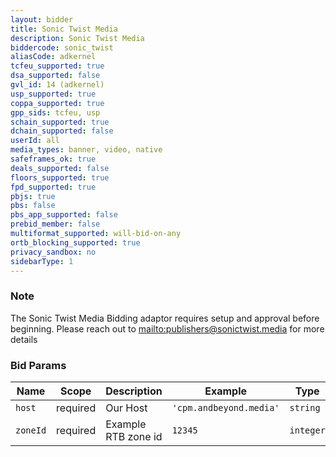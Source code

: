 ```yaml
---
layout: bidder
title: Sonic Twist Media
description: Sonic Twist Media
biddercode: sonic_twist
aliasCode: adkernel
tcfeu_supported: true
dsa_supported: false
gvl_id: 14 (adkernel)
usp_supported: true
coppa_supported: true
gpp_sids: tcfeu, usp
schain_supported: true
dchain_supported: false
userId: all
media_types: banner, video, native
safeframes_ok: true
deals_supported: false
floors_supported: true
fpd_supported: true
pbjs: true
pbs: false
pbs_app_supported: false
prebid_member: false
multiformat_supported: will-bid-on-any
ortb_blocking_supported: true
privacy_sandbox: no
sidebarType: 1
---
```


### Note

The Sonic Twist Media Bidding adaptor requires setup and approval before beginning. Please reach out to [mailto:publishers@sonictwist.media](publishers@sonictwist.media) for more details

### Bid Params


| Name     | Scope    | Description           | Example                   | Type     |
|----------|----------|-----------------------|---------------------------|----------|
| `host`   | required | Our Host | `'cpm.andbeyond.media'` | `string` |
| `zoneId` | required | Example RTB zone id           | `12345`                 | `integer` |
